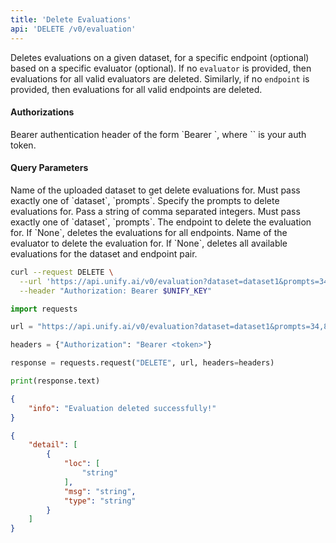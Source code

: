 ```yaml
---
title: 'Delete Evaluations'
api: 'DELETE /v0/evaluation'
---
```

Deletes evaluations on a given dataset, for a specific endpoint (optional) based on
a specific evaluator (optional). If no `evaluator` is provided, then evaluations for
all valid evaluators are deleted. Similarly, if no `endpoint` is provided, then
evaluations for all valid endpoints are deleted.

#### Authorizations

<ParamField header="Authorization" type="string" required="true">
  Bearer authentication header of the form `Bearer <token>`, where `<token>` is your auth token.
</ParamField>

#### Query Parameters

<ParamField query="dataset" type="string | null" >
Name of the uploaded dataset to get delete evaluations for. Must pass exactly one of `dataset`, `prompts`.
</ParamField>

<ParamField query="prompts" type="string | null" >
Specify the prompts to delete evaluations for. Pass a string of comma separated integers. Must pass exactly one of `dataset`, `prompts`.
</ParamField>

<ParamField query="endpoint" type="string" >
The endpoint to delete the evaluation for. If `None`, deletes the evaluations for all endpoints.
</ParamField>

<ParamField query="evaluator" type="string" >
Name of the evaluator to delete the evaluation for. If `None`, deletes all available evaluations for the dataset and endpoint pair.
</ParamField>

<RequestExample>

```bash cURL
curl --request DELETE \
  --url 'https://api.unify.ai/v0/evaluation?dataset=dataset1&prompts=34,89,127&endpoint=gpt-4o-mini@openai&evaluator=eval1' \
  --header "Authorization: Bearer $UNIFY_KEY"
```

```python Python
import requests

url = "https://api.unify.ai/v0/evaluation?dataset=dataset1&prompts=34,89,127&endpoint=gpt-4o-mini@openai&evaluator=eval1"

headers = {"Authorization": "Bearer <token>"}

response = requests.request("DELETE", url, headers=headers)

print(response.text)
```

</RequestExample>
<ResponseExample>

```json 200
{
    "info": "Evaluation deleted successfully!"
}
```

```json 422
{
    "detail": [
        {
            "loc": [
                "string"
            ],
            "msg": "string",
            "type": "string"
        }
    ]
}
```

</ResponseExample>
